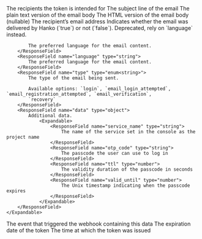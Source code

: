 <ResponseField name="aud" type="string[]">
    The recipients the token is intended for
</ResponseField>
<ResponseField name="data" type="object">
    <Expandable>
        <ResponseField name="subject" type="string">
            The subject line of the email
        </ResponseField>
        <ResponseField name="body_plain" type="string">
            The plain text version of the email body
        </ResponseField>
        <ResponseField name="body" type="string">
            The HTML version of the email body (nullable)
        </ResponseField>
        <ResponseField name="to_email_address" type="string">
            The recipient’s email address
        </ResponseField>
        <ResponseField name="delivered_by_hanko" type="boolean">
            Indicates whether the email was delivered by Hanko (`true`) or not (`false`).
        </ResponseField>
        <ResponseField name="accept_laguage" type="boolean">
            Deprecated, rely on `language` instead.

            The preferred language for the email content.
        </ResponseField>
        <ResponseField name="language" type="string">
            The preferred language for the email content.
        </ResponseField>
        <ResponseField name="type" type="enum<string>">
            The type of the email being sent.

            Available options: `login`, `email_login_attempted`, `email_registration_attempted`, `email_verification`,
            `recovery`
        </ResponseField>
        <ResponseField name="data" type="object">
            Additional data.
                <Expandable>
                    <ResponseField name="service_name" type="string">
                        The name of the service set in the console as the project name
                    </ResponseField>
                    <ResponseField name="otp_code" type="string">
                        The passcode the user can use to log in
                    </ResponseField>
                    <ResponseField name="ttl" type="number">
                        The validity duration of the passcode in seconds
                    </ResponseField>
                    <ResponseField name="valid_until" type="number">
                        The Unix timestamp indicating when the passcode expires
                    </ResponseField>
                </Expandable>
        </ResponseField>
    </Expandable>
</ResponseField>
<ResponseField name="evt" type="boolean">
    The event that triggered the webhook containing this data
</ResponseField>
<ResponseField name="exp" type="number">
    The expiration date of the token
</ResponseField>
<ResponseField name="iat" type="number">
    The time at which the token was issued
</ResponseField>
<ResponseField name="sub" type="string" default="hanko webhooks">
</ResponseField>